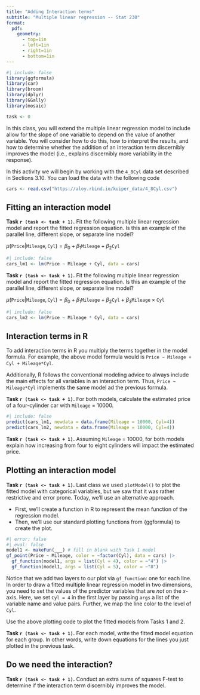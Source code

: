 ```yaml
---
title: "Adding Interaction terms"
subtitle: "Multiple linear regression -- Stat 230"
format:
  pdf:
    geometry:
      - top=1in
      - left=1in
      - right=1in
      - bottom=1in
---
```


```r
#| include: false
library(ggformula)
library(car)
library(broom)
library(dplyr)
library(GGally)
library(mosaic)

task <- 0
```


In this class, you will extend the multiple linear regression model to include allow for the slope of one variable to depend on the value of another variable. You will consider how to do this, how to interpret the results, and how to determine whether the addition of an interaction term discernibly improves the model (i.e., explains discernibly more variability in the response).

In this activity we will begin by working with the `4_8Cyl` data set described in Sections 3.10. You can load the data with the following code

```r
cars <- read.csv("https://aloy.rbind.io/kuiper_data/4_8Cyl.csv")
```

## Fitting an interaction model

**Task `r (task <- task + 1)`.** Fit the following multiple linear regression model and report the fitted regression equation. Is this an example of the parallel line, different slope, or separate line model?

$\mu(\mathtt{Price} | \mathtt{Mileage}, \mathtt{Cyl}) = \beta_0 + \beta_1 \mathtt{Mileage} + \beta_2 \mathtt{Cyl}$

```r
#| include: false
cars_lm1 <- lm(Price ~ Mileage + Cyl, data = cars)
```

\bigskip

**Task `r (task <- task + 1)`.**  Fit the following multiple linear regression model and report the fitted regression equation. Is this an example of the parallel line, different slope, or separate line model?

$\mu(\mathtt{Price} | \mathtt{Mileage}, \mathtt{Cyl}) = \beta_0 + \beta_1 \mathtt{Mileage} + \beta_2 \mathtt{Cyl} + \beta_3\mathtt{Mileage} \times  \mathtt{Cyl}$

```r
#| include: false
cars_lm2 <- lm(Price ~ Mileage * Cyl, data = cars)
```

:::{.callout-note}
# Interaction terms in R

To add interaction terms in R you multiply the terms together in the model formula. For example, the above model formula would is `Price ~ Mileage + Cyl + Mileage*Cyl`.<br>

Additionally, R follows the conventional modeling advice to always include the main effects for all variables in an interaction term. Thus, `Price ~ Mileage*Cyl` implements the same model ad the previous formula.


:::
\bigskip


**Task `r (task <- task + 1)`.** For both models, calculate the estimated price of a four-cylinder car with `Mileage` = 10000.

```r
#| include: false
predict(cars_lm1, newdata = data.frame(Mileage = 10000, Cyl=4))
predict(cars_lm2, newdata = data.frame(Mileage = 10000, Cyl=4))
```


\bigskip

**Task `r (task <- task + 1)`.** Assuming `Mileage` = 10000, for both models explain how increasing from four to eight cylinders will impact the estimated price.


\bigskip

## Plotting an interaction model

**Task `r (task <- task + 1)`.** Last class we used `plotModel()` to plot the fitted model with categorical variables, but we saw that it was rather restrictive and error prone. Today, we'll use an alternative approach.

* First, we'll create a function in R to represent the mean function of the regression model.
* Then, we'll use our standard plotting functions from {ggformula} to create the plot. 

```r
#| error: false
#| eval: false
model1 <- makeFun(___) # fill in blank with Task 1 model
gf_point(Price ~ Mileage, color = ~factor(Cyl), data = cars) |>
  gf_function(model1, args = list(Cyl = 4), color = ~"4") |>
  gf_function(model1, args = list(Cyl = 5), color = ~"8")
```

Notice that we add two layers to our plot via `gf_function`: one for each line. In order to draw a fitted multiple linear regression model in two dimensions, you need to set the values of the predictor variables that are *not* on the $x$-axis. Here, we set `Cyl = 4` in the first layer by passing `args` a list of the variable name and value pairs. Further, we map the line color to the level of `Cyl`. 

Use the above plotting code to plot the fitted models from Tasks 1 and 2.

\bigskip

**Task `r (task <- task + 1)`.** For each model, write the fitted model equation for each group. In other words, write down equations for the lines you just plotted in the previous task. 

\bigskip

## Do we need the interaction?

**Task `r (task <- task + 1)`.** Conduct an extra sums of squares F-test  to determine if the interaction term discernibly improves the model.



